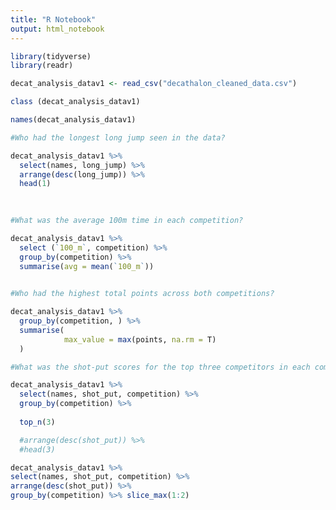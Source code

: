 ```yaml
---
title: "R Notebook"
output: html_notebook
---
```



```r
library(tidyverse)
library(readr)
```

```r
decat_analysis_datav1 <- read_csv("decathalon_cleaned_data.csv")
```

```r
class (decat_analysis_datav1)

```


```r
names(decat_analysis_datav1)
```

```r
#Who had the longest long jump seen in the data?

decat_analysis_datav1 %>% 
  select(names, long_jump) %>% 
  arrange(desc(long_jump)) %>% 
  head(1)
  
  
```
```r
#What was the average 100m time in each competition?

decat_analysis_datav1 %>% 
  select (`100_m`, competition) %>% 
  group_by(competition) %>% 
  summarise(avg = mean(`100_m`))
 

```

```r
#Who had the highest total points across both competitions?

decat_analysis_datav1 %>% 
  group_by(competition, ) %>% 
  summarise(
            max_value = max(points, na.rm = T)
  ) 

```

```r
#What was the shot-put scores for the top three competitors in each competition?

decat_analysis_datav1 %>% 
  select(names, shot_put, competition) %>% 
  group_by(competition) %>% 
  
  top_n(3)

  #arrange(desc(shot_put)) %>% 
  #head(3)

```
```r
decat_analysis_datav1 %>% 
select(names, shot_put, competition) %>% 
arrange(desc(shot_put)) %>% 
group_by(competition) %>% slice_max(1:2)
```

